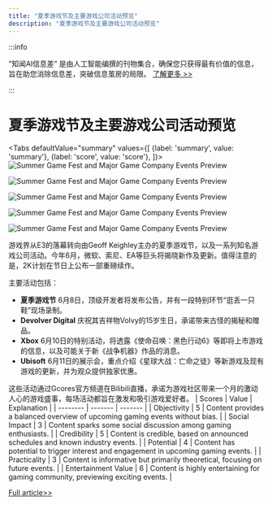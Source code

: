 ```yaml
---
title: "夏季游戏节及主要游戏公司活动预览"
description: "夏季游戏节及主要游戏公司活动预览"
---
```



:::info

“知闻AI信息差“ 是由人工智能编撰的刊物集合，确保您只获得最有价值的信息，旨在助您消除信息差，突破信息茧房的局限。  [了解更多 >>](/)

:::

# 夏季游戏节及主要游戏公司活动预览


<Tabs
	defaultValue="summary"
	values={[
	{label: 'summary', value: 'summary'},
	{label: 'score', value: 'score'},
]}>
<TabItem value="summary">
<img
  src="https://image.informedainews.com/2024/06/Ent-zJZ-1717551846-0.jpg"
  alt="Summer Game Fest and Major Game Company Events Preview"
/>

<img
  src="https://image.informedainews.com/2024/06/Ent-n9Y-1717551846-1.jpg"
  alt="Summer Game Fest and Major Game Company Events Preview"
/>

<img
  src="https://image.informedainews.com/2024/06/Ent-a0q-1717551846-2.jpg"
  alt="Summer Game Fest and Major Game Company Events Preview"
/>

<img
  src="https://image.informedainews.com/2024/06/Ent-zK1-1717551846-3.jpg"
  alt="Summer Game Fest and Major Game Company Events Preview"
/>

<img
  src="https://image.informedainews.com/2024/06/Ent-PaU-1717551846-4.jpg"
  alt="Summer Game Fest and Major Game Company Events Preview"
/>



游戏界从E3的落幕转向由Geoff Keighley主办的夏季游戏节，以及一系列知名游戏公司活动。今年6月，微软、索尼、EA等巨头将揭晓新作及更新。值得注意的是，2K计划在节日上公布一部重磅续作。

主要活动包括：
- **夏季游戏节** 6月8日，顶级开发者将发布公告，并有一段特别环节“逛丢一只鞋”现场录制。
- **Devolver Digital** 庆祝其吉祥物Volvy的15岁生日，承诺带来古怪的揭秘和赠品。
- **Xbox** 6月10日的特别活动，将透露《使命召唤：黑色行动6》等即将上市游戏的信息，以及可能关于新《战争机器》作品的消息。
- **Ubisoft** 6月11日的展示会，重点介绍《星球大战：亡命之徒》等新游戏及现有游戏的更新，并为观众提供独家优惠。

这些活动通过Gcores官方频道在Bilibili直播，承诺为游戏社区带来一个月的激动人心的游戏盛事，每场活动都旨在激发和吸引游戏爱好者。
</TabItem>
<TabItem value="score">
	| Scores     | Value   | Explanation |
	| -------- | ------- | ------- |
	| Objectivity  | 5    | Content provides a balanced overview of upcoming gaming events without bias.    |
	| Social Impact | 3     | Content sparks some social discussion among gaming enthusiasts.    |
	| Credibility    | 5    | Content is credible, based on announced schedules and known industry events.    |
	| Potential    | 4    | Content has potential to trigger interest and engagement in upcoming gaming events.    |
	| Practicality    | 3    | Content is informative but primarily theoretical, focusing on future events.    |
	| Entertainment Value    | 6    | Content is highly entertaining for gaming community, previewing exciting events.    |
</TabItem>
</Tabs>

[Full article>>](https://www.gcores.com/articles/182874)

